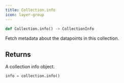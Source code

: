 ```yaml
---
title: Collection.info
icon: layer-group
---
```


```python
def Collection.info() -> CollectionInfo
```

Fetch metadata about the datapoints in this collection.

## Returns

A collection info object.

<RequestExample>

```python Python
info = collection.info()
```

</RequestExample>
